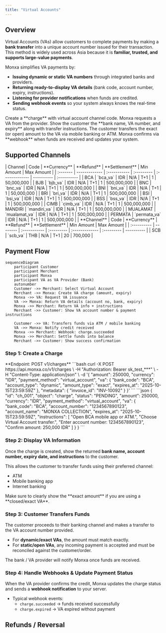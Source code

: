 ```yaml
---
title: "Virtual Accounts"
---
```


## Overview

Virtual Accounts (VAs) allow customers to complete payments by making a **bank transfer** into a unique account number issued for their transaction.\
This method is widely used across Asia because it is **familiar, trusted, and supports large-value payments**.

Monxa simplifies VA payments by:

- **Issuing dynamic or static VA numbers** through integrated banks and providers.
- **Returning ready-to-display VA details** (bank code, account number, expiry, instructions).
- **Listening for provider notifications** when funds are credited.
- **Sending webhook events** so your system always knows the real-time status.

<Columns cols={2}>
  <Card title="1. Create a Charge" icon="star" iconType="solid" href="#">
    Create a **charge** with virtual account channel code. Monxa requests a VA from the provider.
  </Card>
  <Card title="2. Display VA Information" icon="building-columns" iconType="solid" href="#">
    Show the customer the **bank name, VA number, and expiry** along with transfer instructions.
  </Card>
  <Card title="3. Customer Transfers Funds" icon="money-bill-transfer" iconType="solid" href="#">
    The customer transfers the exact (or open) amount to the VA via mobile banking or ATM.
  </Card>
  <Card title="4. Handle Webhooks" icon="anchor" iconType="solid" href="#">
    Monxa confirms via **webhook** when funds are received and updates your system.
  </Card>
</Columns>

## Supported Channels

<Tabs>
  <Tab title="🇮🇩 Indonesia">
    | Channel  | Code          | **Currency** | **Refund** | **Settlement** | Min Amount | Max  Amount |
    | :------- | ------------- | :----------- | :--------- | :------------- | ---------- | :---------- |
    | BCA      | `bca_va`      | IDR          | N/A        | T+1            | 1          | 50,000,000  |
    | BJB      | `bjb_va`      | IDR          | N/A        | T+1            | 1          | 500,000,000 |
    | BNC      | `bnc_va`      | IDR          | N/A        | T+1            | 1          | 500,000,000 |
    | BNI      | `bni_va`      | IDR          | N/A        | T+1            | 1          | 50,000,000  |
    | BRI      | `bri_va`      | IDR          | N/A        | T+1            | 1          | 500,000,000 |
    | BSI      | `bsi_va`      | IDR          | N/A        | T+1            | 1          | 500,000,000 |
    | BSS      | `bss_va`      | IDR          | N/A        | T+1            | 1          | 500,000,000 |
    | CIMB     | `cimb_va`     | IDR          | N/A        | T+1            | 1          | 500,000,000 |
    | MANDIRI  | `mandiri_va`  | IDR          | N/A        | T+1            | 1          | 500,000,000 |
    | MUALAMAT | `mualamat_va` | IDR          | N/A        | T+1            | 1          | 500,000,000 |
    | PERMATA  | `permata_va`  | IDR          | N/A        | T+1            | 1          | 500,000,000 |
  </Tab>
  <Tab title="🇹🇭 Thailand">
    | **Channel** | Code     | **Currency** | **Refund** | **Settlement** | Min Amount | Max Amount |
    | :---------- | -------- | :----------- | :--------- | :------------- | :--------- | ---------- |
    | SCB         | `scb_va` | THB          | N/A        | T+1            | 20         | 700,000    |
  </Tab>
</Tabs>

## Payment Flow

```mermaid
sequenceDiagram
    participant Customer
    participant Merchant
    participant Monxa
    participant VA as VA Provider (Bank)
    autonumber
    Customer ->> Merchant: Select Virtual Account
    Merchant ->> Monxa: Create VA charge (amount, expiry)
    Monxa ->> VA: Request VA issuance
    VA ->> Monxa: Return VA details (account no, bank, expiry)
    Monxa ->> Merchant: Return VA info + instructions
    Merchant ->> Customer: Show VA account number & payment instructions

    Customer ->> VA: Transfers funds via ATM / mobile banking
    VA ->> Monxa: Notify credit received
    Monxa ->> Merchant: Webhook: charge.succeeded
    Monxa ->> Merchant: Settle funds into balance
    Merchant ->> Customer: Show success confirmation
```

### Step 1: Create a Charge

<Tip>
  **Endpoint: POST v1/charges**
</Tip>

<AccordionGroup>
  <Accordion title="Request Example : Dynamic VA">
    ```bash
    curl -X POST https://api.monxa.co/v1/charges \
      -H "Authorization: Bearer sk_test_***" \
      -H "Content-Type: application/json" \
      -d '{
        "amount": 250000,
        "currency": "IDR",
        "payment_method": "virtual_account",
        "va": {
          "bank_code": "BCA",
          "account_type": "dynamic",
          "amount_type": "exact",
          "expires_at": "2025-10-15T23:59:59Z"
        },
        "metadata": { "invoice_id": "INV-10092" }
      }'
    ```
  </Accordion>
  <Accordion title="Response Example">
    ```json
    {
      "id": "ch_001",
      "object": "charge",
      "status": "PENDING",
      "amount": 250000,
      "currency": "IDR",
      "payment_method": "virtual_account",
      "va": {
        "bank_code": "BCA",
        "account_number": "1234567890123",
        "account_name": "MONXA COLLECTION",
        "expires_at": "2025-10-15T23:59:59Z",
        "instructions": [
          "Open BCA mobile app or ATM.",
          "Choose Virtual Account transfer.",
          "Enter account number: 1234567890123",
          "Confirm amount: 250,000 IDR"
        ]
      }
    }
    ```
  </Accordion>
</AccordionGroup>

### Step 2: Display VA Information

Once the charge is created, show the returned **bank name, account number, expiry date, and instructions** to the customer.

This allows the customer to transfer funds using their preferred channel:

- ATM
- Mobile banking app
- Internet banking

<Tip>
  Make sure to clearly show the **exact amount** if you are using a **closed/exact VA**.
</Tip>

### Step 3: Customer Transfers Funds

The customer proceeds to their banking channel and makes a transfer to the VA account number provided.

- For **dynamic/exact VAs**, the amount must match exactly.
- For **static/open VAs**, any incoming payment is accepted and must be reconciled against the customer/order.

<Tip>
  The bank / VA provider will notify Monxa once funds are received.
</Tip>

### Step 4: Handle Webhooks & Update Payment Status

When the VA provider confirms the credit, Monxa updates the charge status and sends a **webhook notification** to your server.

- Typical webhook events:
  - `charge.succeeded` → funds received successfully
  - `charge.expired` → VA expired without payment

## Refunds / Reversal